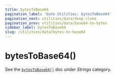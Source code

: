 ```yaml
---
title: bytesToBase64
pagination_label: 'Date Utilities: bytesToBase64'
pagination_next: utilities/data/deep-clone
pagination_prev: utilities/data/base64-to-bytes
sidebar_label: bytesToBase64
slug: /utilities/data/bytes-to-base64
---
```



<PackageCaption packageName='@spa-tools/utilities' />

# bytesToBase64()

See the [`bytesToBase64()`](../strings/bytes-to-base64) doc under _Strings_ category.
